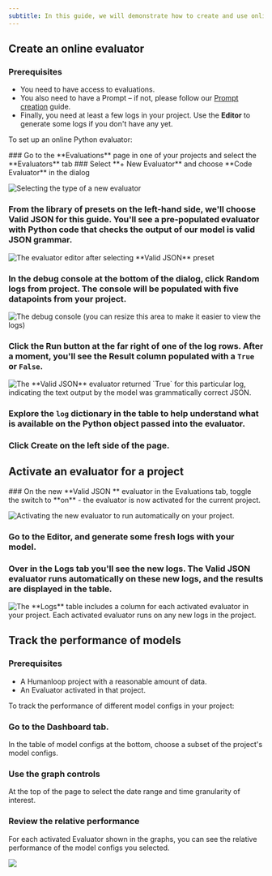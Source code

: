 ```yaml
---
subtitle: In this guide, we will demonstrate how to create and use online evaluators to observe the performance of your models.
---
```


<Markdown src="../../../snippets/paid-feature.mdx" />

## Create an online evaluator

### Prerequisites

- You need to have access to evaluations.
- You also need to have a Prompt – if not, please follow our [Prompt creation](./create-prompt) guide.
- Finally, you need at least a few logs in your project. Use the **Editor** to generate some logs if you don't have any yet.

To set up an online Python evaluator:

<Steps>
### Go to the **Evaluations** page in one of your projects and select the **Evaluators** tab
### Select **+ New Evaluator** and choose **Code Evaluator** in the dialog

<img
  src="../../../assets/images/29c3a3f-image.png"
  alt="Selecting the type of a new evaluator"
/>

### From the library of presets on the left-hand side, we'll choose **Valid JSON** for this guide. You'll see a pre-populated evaluator with Python code that checks the output of our model is valid JSON grammar.

<img
  src="../../../assets/images/4235b31-image.png"
  alt="The evaluator editor after selecting **Valid JSON** preset"
/>

### In the debug console at the bottom of the dialog, click **Random logs from project**. The console will be populated with five datapoints from your project.

<img
  src="../../../assets/images/7330b9d-image.png"
  alt="The debug console (you can resize this area to make it easier to view the logs)"
/>

### Click the **Run** button at the far right of one of the log rows. After a moment, you'll see the **Result** column populated with a `True` or `False`.

<img
  src="../../../assets/images/c3d9b08-image.png"
  alt="The **Valid JSON** evaluator returned `True` for this particular log, indicating the text output by the model was grammatically correct JSON."
/>

### Explore the `log` dictionary in the table to help understand what is available on the Python object passed into the evaluator.

### Click **Create** on the left side of the page.

</Steps>

## Activate an evaluator for a project

<Steps>
### On the new **Valid JSON ** evaluator in the Evaluations tab, toggle the switch to **on** - the evaluator is now activated for the current project.

<img
  src="../../../assets/images/71c34c5-image.png"
  alt="Activating the new evaluator to run automatically on your project."
/>

### Go to the **Editor**, and generate some fresh logs with your model.

### Over in the **Logs** tab you'll see the new logs. The **Valid JSON** evaluator runs automatically on these new logs, and the results are displayed in the table.

<img src="../../../assets/images/4a7ddd7-image.png" alt="The **Logs** table includes a column for each activated evaluator in your project. Each activated evaluator runs on any new logs in the project." />
</Steps>

## Track the performance of models

### Prerequisites

- A Humanloop project with a reasonable amount of data.
- An Evaluator activated in that project.

To track the performance of different model configs in your project:

<Steps>
  
  ### Go to the **Dashboard** tab. 
  
   In the table of model configs at the
  bottom, choose a subset of the project's model configs.

### Use the graph controls

At the top of the page to select the date range and time granularity
of interest.

### Review the relative performance

For each activated Evaluator shown in the graphs, you can see the relative performance of the model configs you selected.

</Steps>

<img src="../../../assets/images/da76734-image.png" />

<Markdown src="../../../snippets/secure-runtime-modules.mdx" />
